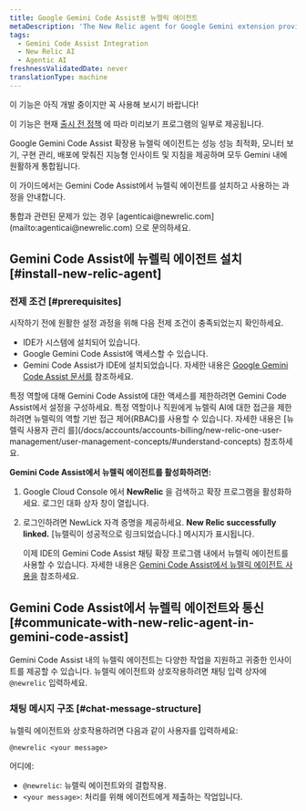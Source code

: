 ```yaml
---
title: Google Gemini Code Assist용 뉴렐릭 에이전트
metaDescription: 'The New Relic agent for Google Gemini extension provides intelligent insights and guidance tailored to optimize application performance, monitor infrastructure, and manage deployments—all seamlessly integrated within Gemini.'
tags:
  - Gemini Code Assist Integration
  - New Relic AI
  - Agentic AI
freshnessValidatedDate: never
translationType: machine
---
```


<Callout title="시사">
  이 기능은 아직 개발 중이지만 꼭 사용해 보시기 바랍니다!

  이 기능은 현재 [출시 전 정책](/docs/licenses/license-information/referenced-policies/new-relic-pre-release-policy) 에 따라 미리보기 프로그램의 일부로 제공됩니다.
</Callout>

Google Gemini Code Assist 확장용 뉴렐릭 에이전트는 성능 성능 최적화, 모니터 보기, 구현 관리, 배포에 맞춰진 지능형 인사이트 및 지침을 제공하며 모두 Gemini 내에 원활하게 통합됩니다.

이 가이드에서는 Gemini Code Assist에서 뉴렐릭 에이전트를 설치하고 사용하는 과정을 안내합니다.

<Callout variant="tip" title="팁">
  통합과 관련된 문제가 있는 경우 [agenticai@newrelic.com](mailto:agenticai@newrelic.com) 으로 문의하세요.
</Callout>

## Gemini Code Assist에 뉴렐릭 에이전트 설치 [#install-new-relic-agent]

### 전제 조건 [#prerequisites]

시작하기 전에 원활한 설정 과정을 위해 다음 전제 조건이 충족되었는지 확인하세요.

* IDE가 시스템에 설치되어 있습니다.
* Google Gemini Code Assist에 액세스할 수 있습니다.
* Gemini Code Assist가 IDE에 설치되었습니다. 자세한 내용은 [Google Gemini Code Assist 문서를](https://cloud.google.com/gemini/docs/codeassist/overview) 참조하세요.

<Callout variant="tip" title="팁">
  특정 역할에 대해 Gemini Code Assist에 대한 액세스를 제한하려면 Gemini Code Assist에서 설정을 구성하세요. 특정 역할이나 직원에게 뉴렐릭 AI에 대한 접근을 제한하려면 뉴렐릭의 역할 기반 접근 제어(RBAC)를 사용할 수 있습니다. 자세한 내용은 [뉴렐릭 사용자 관리 를](/docs/accounts/accounts-billing/new-relic-one-user-management/user-management-concepts/#understand-concepts) 참조하세요.
</Callout>

**Gemini Code Assist에서 뉴렐릭 에이전트를 활성화하려면:**

1. <DNT>Google Cloud Console</DNT> 에서 <DNT>**NewRelic**</DNT> 을 검색하고 확장 프로그램을 활성화하세요. 로그인 대화 상자 창이 열립니다.

2. 로그인하려면 NewLick 자격 증명을 제공하세요. **New Relic successfully linked.** \[뉴렐릭이 성공적으로 링크되었습니다.] 메시지가 표시됩니다.

   이제 IDE의 Gemini Code Assist 채팅 확장 프로그램 내에서 뉴렐릭 에이전트를 사용할 수 있습니다. 자세한 내용은 [Gemini Code Assist에서 뉴렐릭 에이전트 사용을](#communicate-with-new-relic-agent-in-gemini-code-assist) 참조하세요.

## Gemini Code Assist에서 뉴렐릭 에이전트와 통신 [#communicate-with-new-relic-agent-in-gemini-code-assist]

Gemini Code Assist 내의 뉴렐릭 에이전트는 다양한 작업을 지원하고 귀중한 인사이트를 제공할 수 있습니다. 뉴렐릭 에이전트와 상호작용하려면 채팅 입력 상자에 `@newrelic` 입력하세요.

### 채팅 메시지 구조 [#chat-message-structure]

뉴렐릭 에이전트와 상호작용하려면 다음과 같이 사용자를 입력하세요:

`@newrelic <your message>`

어디에:

* `@newrelic`: 뉴렐릭 에이전트와의 결합작용.
* `<your message>`: 처리를 위해 에이전트에게 제출하는 작업입니다.